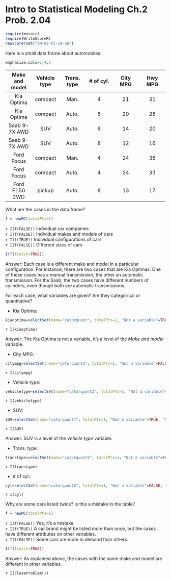 Intro to Statistical Modeling Ch.2 Prob. 2.04
========================================================
```{r include=FALSE}
require(mosaic)
require(WriteScoreR)
newScorerSet("SM-02-P2-24-SD")
```

Here is a small data frame about automobiles.


```{r}
emphasize.cols=2,4,6
```

Make and model  |  Vehicle type | Trans. type | \# of cyl. |  City MPG |  Hwy MPG
:-----: | :-----: | :-----: | :-----: | :-----: | :-----: 
Kia Optima  |  compact  | Man.  | 4 | 21  | 31
Kia Optima  | compact | Auto. | 6 | 20  | 28
Saab 9-7X AWD | SUV | Auto. | 6 | 14  | 20
Saab 9-7X AWD | SUV | Auto. | 8 | 12  | 16
Ford Focus  | compact | Man.  | 4 | 24  | 35
Ford Focus  | compact | Auto. | 4 | 24  | 33
Ford F150 2WD | pickup  | Auto. | 8 | 13  | 17     



What are the cases in the data frame?

```{r include=FALSE}
f = newMC(totalPts=1)
```

 `r I(f(FALSE))` Individual car companies     
 `r I(f(FALSE))` Individual makes and models of cars     
 `r I(f(TRUE))` Individual configurations of cars     
 `r I(f(FALSE))` Different sizes of cars     

```{r include=FALSE, results="hide"}
I(f(finish=TRUE))
```

<aside>
Answer: 
Each case is a different make and model in a particular
configuration.  For instance, there are two cases that are Kia
Optimas.  One of these cases has a manual transmission, the other an
automatic transmission.  For the Saab, the two cases have different
numbers of cylinders, even though both are automatic transmissions.
</aside>

For each case, what variables are given?  Are they categorical 
or quantitative?

 * Kia Optima:
 
```{r include=FALSE}
kiaoptima=selectSet(name="catorquant", totalPts=1, "Not a variable"=TRUE, "Categorical"=FALSE, "Quantitative"=FALSE)
```

 `r I(kiaoptima)`

<aside>
Answer:
The Kia Optima is not a variable, it's a level of the *Make and
  model* variable.
</aside>

 * City MPG:
```{r include=FALSE}
citympg=selectSet(name="catorquant2", totalPts=1, "Not a variable"=FALSE, "Categorical"=FALSE, "Quantitative"=TRUE)
```

 `r I(citympg)`

 * Vehicle type:
```{r include=FALSE}
vehicletype=selectSet(name="catorquant3", totalPts=1, "Not a variable"=FALSE, "Categorical"=TRUE, "Quantitative"=FALSE)
```
 
 `r I(vehicletype)`

 * SUV:
 
```{r include=FALSE}
SUV=selectSet(name="catorquant4", totalPts=1, "Not a variable"=TRUE, "Categorical"=FALSE, "Quantitative"=FALSE)
```

 `r I(SUV)`

<aside>
Answer:
SUV is a level of the *Vehicle type* variable.
</aside>

 * Trans. type:
 
```{r include=FALSE}
transtype=selectSet(name="catorquant5", totalPts=1, "Not a variable"=FALSE, "Categorical"=TRUE, "Quantitative"=FALSE)
```
 `r I(transtype)`

 * \# of cyl.:
 
```{r include=FALSE}
cyl=selectSet(name="catorquant6", totalPts=1, "Not a variable"=FALSE, "Categorical"=FALSE, "Quantitative"=TRUE)
```
 `r I(cyl)`

Why are some cars listed twice?  Is this a mistake in the table?

```{r include=FALSE}
f = newMC(totalPts=1)
```
 `r I(f(FALSE))` Yes, it's a mistake.   
 `r I(f(TRUE))` A car brand might be listed more than once, but the cases have different attributes on other variables.     
 `r I(f(FALSE))` Some cars are more in demand than others.     

```{r include=FALSE, results="hide"}
I(f(finish=TRUE))
```

<aside> Answer:
As explained above, the cases with the same make and model are
different in other variables.
</aside>

`r I(closeProblem())`


